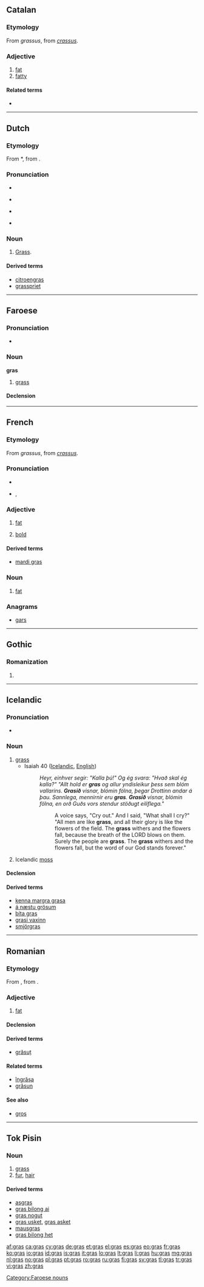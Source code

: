 {{also|Gras|GRAS|grás|gräs}}
==Catalan==

===Etymology===
From {{etyl|VL.|ca}} ''grassus'', from {{etyl|la|ca}} ''[[crassus]]''.

===Adjective===
{{ca-adj|mpl=grassos|fstem=grass}}

# [[fat]]
# [[fatty]]

====Related terms====
* {{l|ca|greix}}

----

==Dutch==

===Etymology===
From {{etyl|odt|nl}} *{{term||gras|lang=odt}}, from {{proto|Germanic|grasan|lang=nl}}.

===Pronunciation===
* {{rhymes|ɑs|lang=nl}}
* {{a|BE}} {{IPA|lang=nl|/ʝrɑs/}}
* {{audio|Nl-gras (Belgium).ogg|audio (Belgium)}}
* {{a|NL}} {{IPA|/ɣrɑs/|/xrɑs/|lang=nl}}

===Noun===
{{nl-noun|n|grassen|grasje}}

# [[grass|Grass]].

====Derived terms====
* [[citroengras]] {{n}}
* [[grasspriet]] {{m}}

----

==Faroese==

===Pronunciation===
* {{IPA|lang=fo|[ɡras]}}

===Noun===
'''gras''' {{n}}

# [[grass]]

====Declension====
{{fo-decl-noun-n12|gr}}

[[Category:Faroese nouns]]

----

==French==

===Etymology===
From {{etyl|VL.|fr}} ''grassus'', from {{etyl|la|fr}} ''[[crassus]]''.

===Pronunciation===
* {{audio|Fr-gras.ogg|audio}}
* {{IPA|/ɡʁa/|lang=fr}}, {{SAMPA|/gRa/}}

===Adjective===
{{fr-adj|mp=gras|f=grasse}}

# [[fat]]
# {{typography|lang=fr}} [[bold]]

====Derived terms====
* [[mardi gras]]

===Noun===
{{fr-noun|m|pl=gras}}

# [[fat]] {{gloss|animal tissue or substance resembling it}}

===Anagrams===
* [[gars#French|gars]]

{{rfc-auto}}

----

==Gothic==
===Romanization===
{{got-rom}}

# {{got-romanization of|𐌲𐍂𐌰𐍃}}

----

==Icelandic==

===Pronunciation===
* {{IPA|/kraːs/|lang=is}}
*: {{rhymes|aːs|lang=is}}

===Noun===
{{is-noun|n|grass|grös}}

# [[grass]]
#* Isaiah 40 ([http://www.biblegateway.com/passage/?search=Jesaja+40&version=ICELAND Icelandic], [http://www.biblegateway.com/passage/?search=Jesaja%2040&version=NIV English])
#*: ''Heyr, einhver segir: "Kalla þú!" Og ég svara: "Hvað skal ég kalla?" "Allt hold er '''gras''' og allur yndisleikur þess sem blóm vallarins. '''Grasið''' visnar, blómin fölna, þegar Drottinn andar á þau. Sannlega, mennirnir eru '''gras'''. '''Grasið''' visnar, blómin fölna, en orð Guðs vors stendur stöðugt eilíflega."''
#*:: A voice says, "Cry out." And I said, "What shall I cry?" "All men are like '''grass''', and all their glory is like the flowers of the field. The '''grass''' withers and the flowers fall, because the breath of the LORD blows on them. Surely the people are '''grass'''. The '''grass''' withers and the flowers fall, but the word of our God stands forever."
# {{context|plural|lang=is}} Icelandic [[moss]]

====Declension====
{{is-decl-noun-n-s|gr|a|s}}

====Derived terms====
* [[kenna margra grasa]]
* [[á næstu grösum]]
* [[bíta gras]]
* [[grasi vaxinn]]
* [[smjörgras]]

----

==Romanian==

===Etymology===
From {{etyl|VL.|ro}} {{term|grassus|lang=la}}, from {{etyl|la|ro}} {{term|crassus|lang=la}}.

===Adjective===
{{ro-adj|4}}

# [[fat]]

====Declension====
{{ro-adj-decl|fs=grasă|mpl=grași|fpl=grase|ms-def=grasul|fs-def=grasa}}

====Derived terms====
* [[grăsuț]]

====Related terms====
* [[îngrășa]]
* [[grăsun]]

====See also====
* [[gros]]

----

==Tok Pisin==

===Noun===
{{head|tpi|noun}}

# [[grass]]
# [[fur]], [[hair]]

====Derived terms====
* [[asgras]]
* [[gras bilong ai]]
* [[gras nogut]]
* [[gras usket]], [[gras asket]]
* [[mausgras]]
* [[gras bilong het]]

[[af:gras]]
[[ca:gras]]
[[cy:gras]]
[[de:gras]]
[[et:gras]]
[[el:gras]]
[[es:gras]]
[[eo:gras]]
[[fr:gras]]
[[ko:gras]]
[[io:gras]]
[[id:gras]]
[[is:gras]]
[[it:gras]]
[[lo:gras]]
[[lt:gras]]
[[li:gras]]
[[hu:gras]]
[[mg:gras]]
[[nl:gras]]
[[no:gras]]
[[pl:gras]]
[[pt:gras]]
[[ro:gras]]
[[ru:gras]]
[[fi:gras]]
[[sv:gras]]
[[tl:gras]]
[[tr:gras]]
[[vi:gras]]
[[zh:gras]]